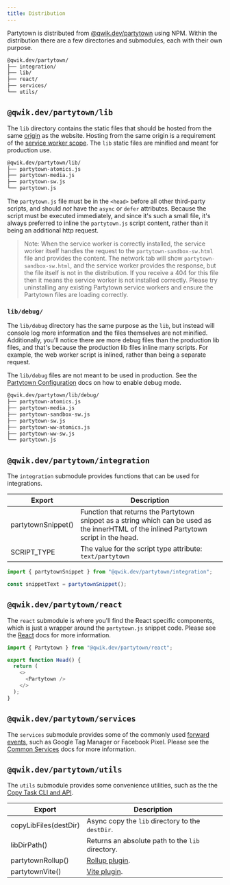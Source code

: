 ```yaml
---
title: Distribution
---
```


Partytown is distributed from [@qwik.dev/partytown](https://www.npmjs.com/package/@qwik.dev/partytown) using NPM. Within the distribution there are a few directories and submodules, each with their own purpose.

```bash
@qwik.dev/partytown/
├── integration/
├── lib/
├── react/
├── services/
└── utils/
```

## `@qwik.dev/partytown/lib`

The `lib` directory contains the static files that should be hosted from the same [origin](https://developer.mozilla.org/en-US/docs/Glossary/Origin) as the website. Hosting from the same origin is a requirement of the [service worker scope](https://developer.mozilla.org/en-US/docs/Web/API/ServiceWorkerRegistration/scope). The `lib` static files are minified and meant for production use.

```bash
@qwik.dev/partytown/lib/
├── partytown-atomics.js
├── partytown-media.js
├── partytown-sw.js
└── partytown.js
```

The `partytown.js` file must be in the `<head>` before all other third-party scripts, and should _not_ have the `async` or `defer` attributes. Because the script must be executed immediately, and since it's such a small file, it's always preferred to inline the `partytown.js` script content, rather than it being an additional http request.

> Note: When the service worker is correctly installed, the service worker itself handles the request to the `partytown-sandbox-sw.html` file and provides the content. The network tab will show `partytown-sandbox-sw.html`, and the service worker provides the response, but the file itself is not in the distribution. If you receive a 404 for this file then it means the service worker is not installed correctly. Please try uninstalling any existing Partytown service workers and ensure the Partytown files are loading correctly.

### `lib/debug/`

The `lib/debug` directory has the same purpose as the `lib`, but instead will console log more information and the files themselves are not minified. Additionally, you'll notice there are more debug files than the production lib files, and that's because the production lib files inline many scripts. For example, the web worker script is inlined, rather than being a separate request.

The `lib/debug` files are not meant to be used in production. See the [Partytown Configuration](/configuration) docs on how to enable debug mode.

```bash
@qwik.dev/partytown/lib/debug/
├── partytown-atomics.js
├── partytown-media.js
├── partytown-sandbox-sw.js
├── partytown-sw.js
├── partytown-ww-atomics.js
├── partytown-ww-sw.js
└── partytown.js
```

## `@qwik.dev/partytown/integration`

The `integration` submodule provides functions that can be used for integrations.

| Export             | Description                                                                                                                             |
| ------------------ | --------------------------------------------------------------------------------------------------------------------------------------- |
| partytownSnippet() | Function that returns the Partytown snippet as a string which can be used as the innerHTML of the inlined Partytown script in the head. |
| SCRIPT_TYPE        | The value for the script type attribute: `text/partytown`                                                                               |

```js
import { partytownSnippet } from "@qwik.dev/partytown/integration";

const snippetText = partytownSnippet();
```

## `@qwik.dev/partytown/react`

The `react` submodule is where you'll find the React specific components, which is just a wrapper around the `partytown.js` snippet code. Please see the [React](/react) docs for more information.

```js
import { Partytown } from "@qwik.dev/partytown/react";

export function Head() {
  return (
    <>
      <Partytown />
    </>
  );
}
```

## `@qwik.dev/partytown/services`

The `services` submodule provides some of the commonly used [forward events](/forwarding-events), such as Google Tag Manager or Facebook Pixel. Please see the [Common Services](/common-services) docs for more information.

## `@qwik.dev/partytown/utils`

The `utils` submodule provides some convenience utilities, such as the the [Copy Task CLI and API](/copy-library-files).

| Export                | Description                                      |
| --------------------- | ------------------------------------------------ |
| copyLibFiles(destDir) | Async copy the `lib` directory to the `destDir`. |
| libDirPath()          | Returns an absolute path to the `lib` directory. |
| partytownRollup()     | [Rollup plugin](/copy-library-files#rollup).     |
| partytownVite()       | [Vite plugin](/copy-library-files#vite).         |
